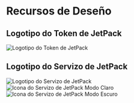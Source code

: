 # Recursos de Deseño

## Logotipo do Token de JetPack

![Logotipo do Token de JetPack](/images/jetpack.svg)

## Logotipo do Servizo de JetPack

![Logotipo do Servizo de JetPack](/images/jetpack_image.png)
![Icona do Servizo de JetPack Modo Claro](/images/jetpack_logo.svg)
![Icona do Servizo de JetPack Modo Escuro](/images/jetpack_logo_dark.svg)